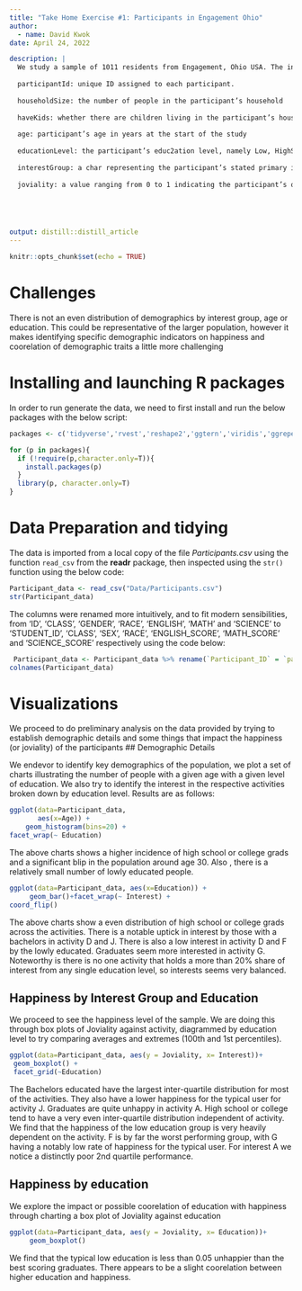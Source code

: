 ```yaml
---
title: "Take Home Exercise #1: Participants in Engagement Ohio"
author:
  - name: David Kwok
date: April 24, 2022

description: |
  We study a sample of 1011 residents from Engagement, Ohio USA. The information collected is as follows: 
  
  participantId: unique ID assigned to each participant.                 
  
  householdSize: the number of people in the participant’s household
  
  haveKids: whether there are children living in the participant’s household
  
  age: participant’s age in years at the start of the study
  
  educationLevel: the participant’s educ2ation level, namely Low, HighSchoolorCollege, Bachelors or Graduate
  
  interestGroup: a char representing the participant’s stated primary interest-A, B, C, D, E, F, G, H, I, J.
  
  joviality: a value ranging from 0 to 1 indicating the participant’s overall happiness level at the start of the study.





output: distill::distill_article
---
```


```r
knitr::opts_chunk$set(echo = TRUE)

```
#   Challenges
 
 There is not an even distribution of demographics by interest group, age or education. This could be representative of the larger population, however it makes identifying specific demographic indicators on happiness and coorelation of demographic traits a little more challenging
 
 
#    Installing and launching R packages
In order to run generate the data, we need to first install and run the below packages with the below script:

```r
packages <- c('tidyverse','rvest','reshape2','ggtern','viridis','ggrepel','CGPfunctions','ggpubr')

for (p in packages){
  if (!require(p,character.only=T)){
    install.packages(p)
  }
  library(p, character.only=T)
}
```


#   Data Preparation and tidying
The data is imported from a local copy of the file *Participants.csv* using the function `read_csv` from the **readr** package, then inspected using the `str()` function using the below code:

```r
Participant_data <- read_csv("Data/Participants.csv")
str(Participant_data)
```

The columns were renamed more intuitively, and to fit modern sensibilities, from ‘ID’, ‘CLASS’, ‘GENDER’, ‘RACE’, ‘ENGLISH’, ‘MATH’ and ‘SCIENCE’ to ‘STUDENT_ID’, ‘CLASS’, ‘SEX’, ‘RACE’, ‘ENGLISH_SCORE’, ‘MATH_SCORE’ and ‘SCIENCE_SCORE’ respectively using the code below:
 
```r
 Participant_data <- Participant_data %>% rename(`Participant_ID` = `participantId`,`Household_Size` = `householdSize`, `Kids` = `haveKids`,`Age`=`age`,`Education` =`educationLevel` , `Interest`= `interestGroup`, `Joviality`=`joviality`)
colnames(Participant_data)
```

#   Visualizations

We proceed to do preliminary analysis on the data provided by trying to establish demographic details and some things that impact the happiness (or joviality) of the participants
##    Demographic Details

We endevor to identify key demographics of the population, we plot a set of charts illustrating the number of people with a given age with a given level of education. We also try to identify the interest in the respective activities broken down by education level. Results are as follows:

```r
ggplot(data=Participant_data, 
       aes(x=Age)) +
    geom_histogram(bins=20) +
facet_wrap(~ Education)

```
The above charts shows a higher incidence of high school or college grads and a significant blip in the population around age 30. Also , there is a relatively small number of lowly educated people.

```r
ggplot(data=Participant_data, aes(x=Education)) + 
     geom_bar()+facet_wrap(~ Interest) +
coord_flip()
```
The above charts show a even distribution of high school or college grads across the activities. There is a notable uptick in interest by those with a bachelors in activity D and J. There is also a low interest in activity D and F by the lowly educated. Graduates seem more interested in activity G. 
Noteworthy is there is no one activity that holds a more than 20% share of interest from any single education level, so interests seems very balanced.

##    Happiness by Interest Group and Education
We proceed to see the happiness level of the sample. We are doing this through box plots of Joviality against activity, diagrammed by education level to try comparing averages and extremes (100th and 1st percentiles).

```r
ggplot(data=Participant_data, aes(y = Joviality, x= Interest))+ 
 geom_boxplot() +
 facet_grid(~Education)
```
The Bachelors educated have the largest inter-quartile distribution for most of the activities. They also have a lower happiness for the typical user for activity J.
Graduates are quite unhappy in activity A.
High school or college tend to have a very even inter-quartile distribution independent of activity.
We find that the happiness of the low education group is very heavily dependent on the activity. F is by far the worst performing group, with G having a notably low rate of happiness for the typical user. For interest A we notice a distinctly poor 2nd quartile performance.

##    Happiness by education

We explore the impact or possible coorelation of education with happiness through charting a box plot of Joviality against education

```r
ggplot(data=Participant_data, aes(y = Joviality, x= Education))+
     geom_boxplot()
```
We find that the typical low education is less than 0.05 unhappier than the best scoring graduates. There appears to be a slight coorelation between higher education and happiness.
